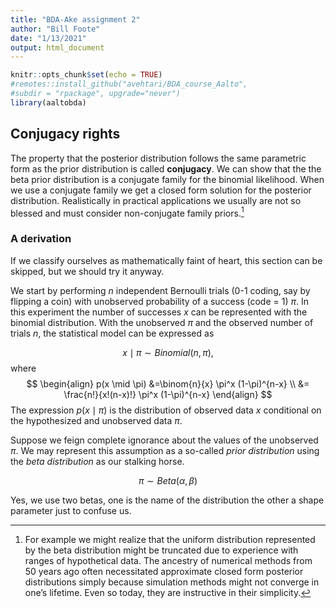 ---
title: "BDA-Ake assignment 2"
author: "Bill Foote"
date: "1/13/2021"
output: html_document
---

```{r setup, include=FALSE}
knitr::opts_chunk$set(echo = TRUE)
#remotes::install_github("avehtari/BDA_course_Aalto",
#subdir = "rpackage", upgrade="never")
library(aaltobda)
```

## Conjugacy rights

The property that the posterior distribution follows the same parametric form as the prior distribution is called **conjugacy**. We can show that the the beta prior distribution is a conjugate family for the binomial likelihood. When we use a conjugate family we get a closed form solution for the posterior distribution. Realistically in practical applications we usually are not so blessed and must consider non-conjugate family priors.[^conjugacy-1]

[^conjugacy-1]: For example we might realize that the uniform distribution represented by the beta distribution might be truncated due to experience with ranges of hypothetical data. The ancestry of numerical methods from 50 years ago often necessitated approximate closed form posterior distributions simply because simulation methods might not converge in one's lifetime. Even so today, they are instructive in their simplicity. 

### A derivation

If we classify ourselves as mathematically faint of heart, this section can be skipped, but we should try it anyway.

We start by performing $n$ independent Bernoulli trials (0-1 coding, say by flipping a coin) with unobserved probability of a success (code = 1) $\pi$. In this experiment the number of successes $x$ can be represented with the binomial distribution. With the unobserved $\pi$ and the observed number of trials $n$, the statistical model can be expressed as

$$
x\mid \pi \sim Binomial(n, \pi),
$$
where
$$
\begin{align}
p(x \mid \pi) &=\binom{n}{x} \pi^x (1-\pi)^{n-x} \\
              &= \frac{n!}{x!(n-x)!} \pi^x (1-\pi)^{n-x} 
\end{align}
$$
The expression $p(x \mid \pi)$ is the distribution of observed data $x$ conditional on the hypothesized and unobserved data $\pi$.

Suppose we feign complete ignorance about the values of the unobserved $\pi$. We may represent this assumption as a so-called *prior distribution* using the *beta distribution* as our stalking horse. 

$$
\pi \sim Beta(\alpha, \beta)
$$

Yes, we use two betas, one is the name of the distribution the other a shape parameter just to confuse us.


